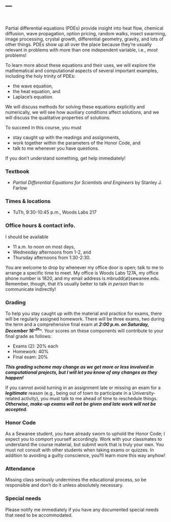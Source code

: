 ---
---

<br>

Partial differential equations (PDEs) provide insight into heat flow,
chemical diffusion, wave propagation, option pricing, random walks,
insect swarming, image processing, crystal growth, differential
geometry, gravity, and lots of other things. PDEs show up all over the place 
because they're usually relevant in problems with more than one independent 
variable, i.e., _most_ problems!

To learn more about these equations and their uses, we will explore the mathematical 
and computational aspects of several important examples, including the holy trinity 
of PDEs:

-   the wave equation, 
-   the heat equation, and
-   Laplace's equation.

We will discuss methods for solving these equations explicitly and numerically, 
we will see how auxiliary conditions affect solutions, and we will discuss the
qualitative properties of solutions. 

To succeed in this course, you must

-   stay caught up with the readings and assignments,
-   work together within the parameters of the Honor Code, and
-   talk to me whenever you have questions.

If you don't understand something, get help immediately!

### Textbook

-   _Partial Differential Equations for Scientists and Engineers_ by Stanley J. Farlow

### Times & locations

-   TuTh, 9:30-10:45 p.m., Woods Labs 217

### Office hours & contact info.

I should be available

- 11 a.m. to noon on most days, 
- Wednesday afternoons from 1-2,  and 
- Thursday afternoons from 1:30-2:30.

You are welcome to drop by whenever my office door is open; talk to me to arrange a specific 
time to meet. My office is Woods Labs 127A, my office phone number is 1820, and my email address 
is mbrudd(at)sewanee.edu. Remember, though, that it's usually better to talk _in person_
than to communicate indirectly!

### Grading

To help you stay caught up with the material and practice for exams,
there will be regularly assigned homework. There will be three exams, two during
the term and a comprehensive final exam at ***2:00 p.m. on Saturday, December 16^^th^^***. 
Your scores on these components will contribute to your final grade as follows:

-   Exams (2): 20% each
-   Homework: 40%
-   Final exam: 20%

***This grading scheme may change as we get more or less involved in computational projects, but
I will let you know of any changes as they happen!***

If you cannot avoid turning in an assignment late or missing an exam for
a ***legitimate*** reason (e.g., being out of town to participate in a
University-related activity), you must talk to me ahead of time to reschedule things. 
***Otherwise, make-up exams will not be given and late work will not be accepted.***

### Honor Code

As a Sewanee student, you have already sworn to uphold the Honor Code; I
expect you to comport yourself accordingly. Work with your classmates to
understand the course material, but submit work that is truly your own.
You must not consult with other students when taking exams or quizzes.
In addition to avoiding a guilty conscience, you?ll learn more this way
anyhow!

### Attendance

Missing class seriously undermines the educational process, so be
responsible and don't do it unless absolutely necessary.

### Special needs

Please notify me immediately if you have any documented special needs
that need to be accommodated.
